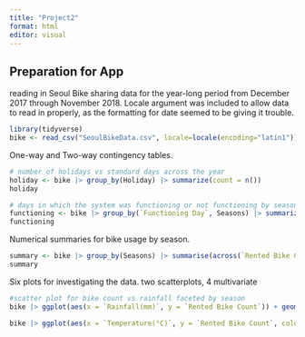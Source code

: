 ```yaml
---
title: "Project2"
format: html
editor: visual
---
```



## Preparation for App
reading in Seoul Bike sharing data for the year-long period from December 2017 through November 2018. Locale argument was included to allow data to read in properly, as the formatting for date seemed to be giving it trouble.
```r
library(tidyverse)
bike <- read_csv("SeoulBikeData.csv", locale=locale(encoding="latin1"))
```

One-way and Two-way contingency tables.
```r
# number of holidays vs standard days across the year
holiday <- bike |> group_by(Holiday) |> summarize(count = n())
holiday

# days in which the system was functioning or not functioning by season
functioning <- bike |> group_by(`Functioning Day`, Seasons) |> summarize(count = n())
functioning
```

Numerical summaries for bike usage by season.
```r
summary <- bike |> group_by(Seasons) |> summarise(across(`Rented Bike Count`, .fns = list("mean" = mean, "median" = median, "var" = var, "sd" = sd), .names = "{.fn}_{.col}"))
summary
```

Six plots for investigating the data. two scatterplots, 4 multivariate
```r
#scatter plot for bike count vs rainfall faceted by season
bike |> ggplot(aes(x = `Rainfall(mm)`, y = `Rented Bike Count`)) + geom_point(size = 0.5, alpha = 0.6) + facet_wrap(vars(Seasons)) + theme_minimal() + labs(title = "Bike Count vs Rainfall by Season")

bike |> ggplot(aes(x = `Temperature(°C)`, y = `Rented Bike Count`, colour = Holiday)) + geom_point(size = 0.3) + theme_minimal() + labs(title = "Bike count vs Temperature by Holiday")
```
